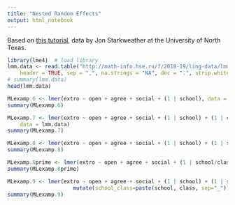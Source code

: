 ```yaml
---
title: "Nested Random Effects"
output: html_notebook
---
```


Based on [this tutorial](https://www.jaredknowles.com/journal/2013/11/25/getting-started-with-mixed-effect-models-in-r), data by Jon Starkweather at the University of North Texas.

```r
library(lme4)  # load library
lmm.data <- read.table("http://math-info.hse.ru/f/2018-19/ling-data/lmm.data.txt", 
    header = TRUE, sep = ",", na.strings = "NA", dec = ".", strip.white = TRUE)
# summary(lmm.data)
head(lmm.data)
```

```r
MLexamp.6 <- lmer(extro ~ open + agree + social + (1 | school), data = lmm.data)
summary(MLexamp.6)
```

```r
MLexamp.7 <- lmer(extro ~ open + agree + social + (1 | school) + (1 | class), 
    data = lmm.data)
summary(MLexamp.7)
```

```r
MLexamp.8 <- lmer(extro ~ open + agree + social + (1 | school) + (1 | school:class), data = lmm.data)
summary(MLexamp.8)
```

```r
MLexamp.8prime <- lmer(extro ~ open + agree + social + (1 | school/class), data = lmm.data)
summary(MLexamp.8prime)
```

```r
MLexamp.9 <- lmer(extro ~ open + agree + social + (1 | school) + (1 | school_class), data=lmm.data %>% 
                     mutate(school_class=paste(school, class, sep="_")))
summary(MLexamp.9)
```